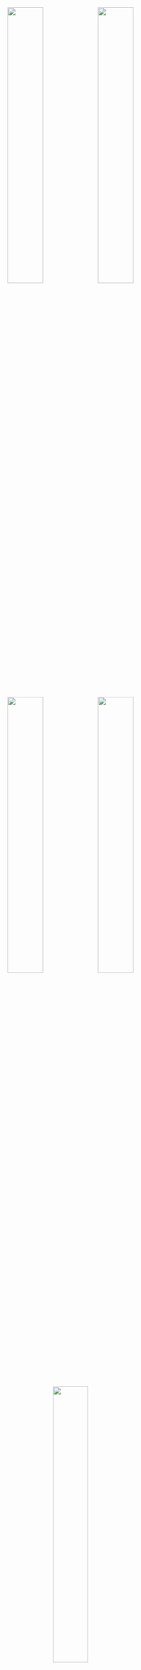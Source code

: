 <center>
![](img/World Map.JPG){width="40%"}
![](img/California Map.JPG){width="40%"}               
![](img/Japan Map.JPG){width="40%"} 
![](img/Vancover Map.jpg){width="40%"} 
![](img/New Zealand Map.jpg){width="40%"} 
</center>

